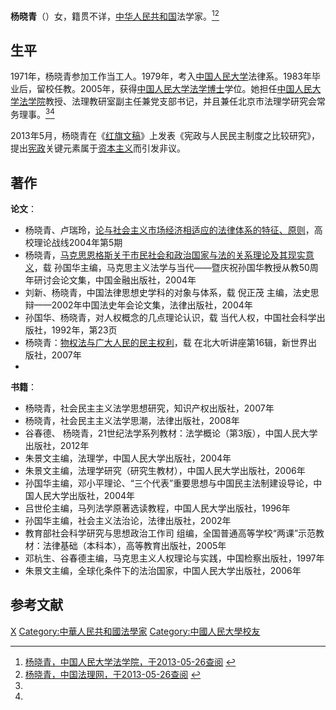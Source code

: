 '''杨晓青'''（{{bd|？|||}}）女，籍贯不详，[[中华人民共和国|中华人民共和国]]法学家。<ref name=rdfx>[http://www.law.ruc.edu.cn/introduction/shizi3.asp?No=45 杨晓青，中国人民大学法学院，于2013-05-26查阅] {{webarchive|url=https://web.archive.org/web/20130724055249/http://law.ruc.edu.cn/introduction/shizi3.asp?No=45 |date=2013-07-24 }}</ref><ref name=zgflw>[http://www.jus.cn/ShowScholar.ASP?ScholarID=9 杨晓青，中国法理网，于2013-05-26查阅] {{Wayback|url=http://www.jus.cn/ShowScholar.ASP?ScholarID=9 |date=20130813024045 }}</ref>

==生平==
1971年，杨晓青参加工作当工人。1979年，考入[[中国人民大学|中国人民大学]]法律系。1983年毕业后，留校任教。2005年，获得[[中国人民大学|中国人民大学]][[法学博士|法学博士]]学位。她担任[[中国人民大学法学院|中国人民大学法学院]]教授、法理教研室副主任兼党支部书记，并且兼任北京市法理学研究会常务理事。<ref name=rdfx/><ref name=zgflw/>

2013年5月，杨晓青在《[[红旗文稿|红旗文稿]]》上发表《宪政与人民民主制度之比较研究》，提出[[宪政主义|宪政]]关键元素属于[[资本主义|资本主义]]而引发非议。

== 著作 ==
'''论文'''：
* 杨晓青、卢瑞玲，[http://www.jus.cn/ShowArticle.asp?ArticleID=526 论与社会主义市场经济相适应的法律体系的特征、原则]{{Dead link|date=2018年7月 |bot=InternetArchiveBot |fix-attempted=no }}，高校理论战线2004年第5期
* 杨晓青，[http://www.jus.cn/ShowArticle.asp?ArticleID=54 马克思恩格斯关于市民社会和政治国家与法的关系理论及其现实意义]{{Dead link|date=2018年7月 |bot=InternetArchiveBot |fix-attempted=no }}，载 孙国华主编，马克思主义法学与当代——暨庆祝孙国华教授从教50周年研讨会论文集，中国金融出版社，2004年
* 刘新、杨晓青，中国法律思想史学科的对象与体系，载 倪正茂 主编，法史思辩——2002年中国法史年会论文集，法律出版社，2004年
* 孙国华、杨晓青，对人权概念的几点理论认识，载 当代人权，中国社会科学出版社，1992年，第23页
* 杨晓青：[https://web.archive.org/web/20160304092221/http://www.jus.cn/ShowArticle.asp?ArticleID=806 物权法与广大人民的民主权利]，载 在北大听讲座第16辑，新世界出版社，2007年
* {{cite journal zh|author=杨晓青|url=http://www.qstheory.cn/hqwg/2013/201310/201305/t20130521_232618.htm|title=宪政与人民民主制度之比较研究|work=[[红旗文稿|红旗文稿]]|issue=2013年第10期|journal=|access-date=2013-06-23|archive-url=https://web.archive.org/web/20171117080219/http://www.qstheory.cn/hqwg/2013/201310/201305/t20130521_232618.htm|archive-date=2017-11-17|dead-url=yes}}

'''书籍'''：
* 杨晓青，社会民主主义法学思想研究，知识产权出版社，2007年
* 杨晓青，社会民主主义法学思潮，法律出版社，2008年
* 谷春德、 杨晓青，21世纪法学系列教材：法学概论（第3版），中国人民大学出版社，2012年 
* 朱景文主编，法理学，中国人民大学出版社，2004年
* 朱景文主编，法理学研究（研究生教材），中国人民大学出版社，2006年
* 孙国华主编，邓小平理论、“三个代表”重要思想与中国民主法制建设导论，中国人民大学出版社，2004年
* 吕世伦主编，马列法学原著选读教程，中国人民大学出版社，1996年
* 孙国华主编，社会主义法治论，法律出版社，2002年
* 教育部社会科学研究与思想政治工作司 组编，全国普通高等学校“两课”示范教材：法律基础（本科本），高等教育出版社，2005年
* 邓杭生、谷春德主编，马克思主义人权理论与实践，中国检察出版社，1997年
* 朱景文主编，全球化条件下的法治国家，中国人民大学出版社，2006年

==参考文献==
{{reflist}}

{{DEFAULTSORT:Yang杨}}
[[Category:杨姓|X]]
[[Category:中華人民共和國法學家|Category:中華人民共和國法學家]]
[[Category:中國人民大學校友|Category:中國人民大學校友]]